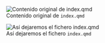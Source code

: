 ::: {layout-ncol=2}
![Contenido original de `index.qmd`](./imagenes/tt_01/img_11.png){fig-align="center"}

![Así dejaremos el fichero `index.qmd`](./imagenes/tt_01/img_12.png){fig-align="center"}
:::
